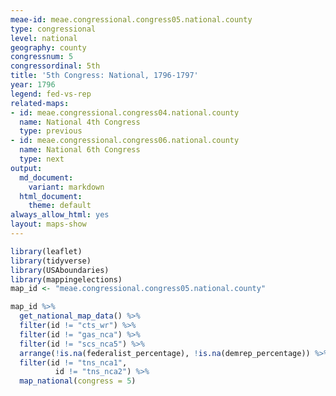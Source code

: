 ```yaml
---
meae-id: meae.congressional.congress05.national.county
type: congressional
level: national
geography: county
congressnum: 5
congressordinal: 5th
title: '5th Congress: National, 1796-1797'
year: 1796
legend: fed-vs-rep
related-maps:
- id: meae.congressional.congress04.national.county
  name: National 4th Congress
  type: previous
- id: meae.congressional.congress06.national.county
  name: National 6th Congress
  type: next
output:
  md_document:
    variant: markdown
  html_document:
    theme: default
always_allow_html: yes
layout: maps-show
---
```


```r
library(leaflet)
library(tidyverse)
library(USAboundaries)
library(mappingelections)
map_id <- "meae.congressional.congress05.national.county"
```

<div class="map">

```r
map_id %>%
  get_national_map_data() %>%
  filter(id != "cts_wr") %>% 
  filter(id != "gas_nca") %>% 
  filter(id != "scs_nca5") %>% 
  arrange(!is.na(federalist_percentage), !is.na(demrep_percentage)) %>%
  filter(id != "tns_nca1",
          id != "tns_nca2") %>% 
  map_national(congress = 5)
```

</div>

<div class="results-table">

</div>

